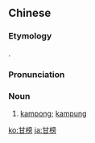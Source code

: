 ==Chinese==
{{zh-forms|gloss=-}}

===Etymology===
{{bor|zh|ms|kampung}}.

===Pronunciation===
{{zh-pron
|m=gānbǎng
|c=gam1 bong2
|mn=kam-póng
|cat=n
}}

===Noun===
{{zh-noun}}

# [[kampong]]; [[kampung]]

[[ko:甘榜]]
[[ja:甘榜]]